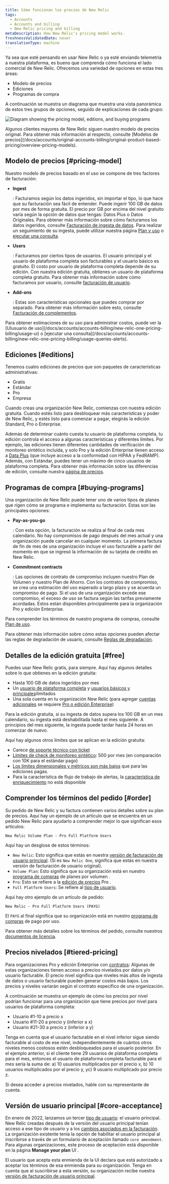 ```yaml
---
title: Cómo funcionan los precios de New Relic
tags:
  - Accounts
  - Accounts and billing
  - New Relic pricing and billing
metaDescription: How New Relic's pricing model works.
freshnessValidatedDate: never
translationType: machine
---
```



Ya sea que esté pensando en usar New Relic o ya esté enviando telemetría a nuestra plataforma, es bueno que comprenda cómo funciona el lado comercial de New Relic. Ofrecemos una variedad de opciones en estas tres áreas:

* Modelo de precios
* Ediciones
* Programas de compra

A continuación se muestra un diagrama que muestra una vista panorámica de estos tres grupos de opciones, seguido de explicaciones de cada grupo:

<img
  title="Diagram showing the pricing model, editions, and buying programs"
  alt="Diagram showing the pricing model, editions, and buying programs"
  src={accountsPricingDiagram}
/>

<Callout variant="tip">
  Algunos clientes mayores de New Relic siguen nuestro modelo de precios original. Para obtener más información al respecto, consulte [Modelos de precios](/docs/accounts/original-accounts-billing/original-product-based-pricing/overview-pricing-models).
</Callout>

## Modelo de precios [#pricing-model]

Nuestro modelo de precios basado en el uso se compone de tres factores de facturación:

* <DoNotTranslate>**Ingest**</DoNotTranslate>

  : Facturamos según los datos ingeridos, sin importar el tipo, lo que hace que su facturación sea fácil de entender. Puede ingerir 100 GB de datos por mes de forma gratuita. El precio por GB por encima del nivel gratuito varía según la opción de datos que tengas: Datos Plus o Datos Originales. Para obtener más información sobre cómo facturamos los datos ingeridos, consulte [Facturación de ingesta de datos](/docs/accounts/accounts-billing/new-relic-one-pricing-billing/data-ingest-billing/). Para realizar un seguimiento de su ingesta, puede utilizar nuestra página [Plan y uso](/docs/accounts/accounts-billing/new-relic-one-pricing-billing/usage-ui) o [ejecutar una consulta](/docs/accounts/accounts-billing/new-relic-one-pricing-billing/usage-queries-alerts/).

* <DoNotTranslate>**Users**</DoNotTranslate>

  : Facturamos por ciertos tipos de usuarios. El usuario principal y el usuario de plataforma completa son facturables y el usuario básico es gratuito. El costo por usuario de plataforma completa depende de su edición. Con nuestra edición gratuita, obtienes un usuario de plataforma completa gratuito. Para obtener más información sobre cómo facturamos por usuario, consulte [facturación de usuario](/docs/accounts/accounts-billing/new-relic-one-pricing-billing/user-count-billing/).

* <DoNotTranslate>**Add-ons**</DoNotTranslate>

  : Estas son características opcionales que puedes comprar por separado. Para obtener más información sobre esto, consulte [Facturación de complementos](/docs/accounts/accounts-billing/new-relic-one-pricing-billing/add-on-billing).

<Callout variant="tip">
  Para obtener estimaciones de su uso para administrar costos, puede ver la [UIusuario de uso](/docs/accounts/accounts-billing/new-relic-one-pricing-billing/usage-ui) o [ejecutar una consulta](/docs/accounts/accounts-billing/new-relic-one-pricing-billing/usage-queries-alerts).
</Callout>

## Ediciones [#editions]

Tenemos cuatro ediciones de precios que son paquetes de características administrativas:

* Gratis
* Estándar
* Pro
* Empresa

Cuando creas una organización New Relic, comienzas con nuestra edición gratuita. Cuando estés listo para desbloquear más características y poder de New Relic, y estés listo para comenzar a pagar, elegirás la edición Standard, Pro o Enterprise.

Además de determinar cuánto cuesta tu usuario de plataforma completa, tu edición controla el acceso a algunas características y diferentes límites. Por ejemplo, las ediciones tienen diferentes cantidades de verificación de monitoreo sintético incluida, y solo Pro y la edición Enterprise tienen acceso a [Data Plus](/docs/accounts/accounts-billing/new-relic-one-pricing-billing/data-ingest-billing/#data-plus) (que incluye acceso a la conformidad con HIPAA y FedRAMP). Además, con Estándar, puedes tener un máximo de cinco usuarios de plataforma completa. Para obtener más información sobre las diferencias de edición, consulte nuestra [página de precios](https://newrelic.com/pricing).

## Programas de compra [#buying-programs]

Una organización de New Relic puede tener uno de varios tipos de planes que rigen cómo se programa e implementa su facturación. Estas son las principales opciones:

* <DoNotTranslate>**Pay-as-you-go**</DoNotTranslate>

  : Con esta opción, la facturación se realiza al final de cada mes calendario. No hay compromisos de pago después del mes actual y una organización puede cancelar en cualquier momento. La primera factura de fin de mes de una organización incluye el uso facturable a partir del momento en que se ingresó la información de su tarjeta de crédito en New Relic.

* <DoNotTranslate>**Commitment contracts**</DoNotTranslate>

  : Las opciones de contrato de compromiso incluyen nuestro Plan de Volumen y nuestro Plan de Ahorro. Con los contratos de compromiso, se crea una estimación del uso esperado a largo plazo y se acuerda un compromiso de pago. Si el uso de una organización excede ese compromiso, el exceso de uso se factura según las tarifas previamente acordadas. Estos están disponibles principalmente para la organización Pro y edición Enterprise.

Para comprender los términos de nuestro programa de compras, consulte [Plan de uso](/docs/licenses/license-information/usage-plans/new-relic-usage-plan).

Para obtener más información sobre cómo estas opciones pueden afectar las reglas de degradación de usuario, consulte [Reglas de degradación](/docs/accounts/accounts-billing/new-relic-one-pricing-billing/user-count-billing#user-downgrade-rules).

## Detalles de la edición gratuita [#free]

Puedes usar New Relic gratis, para siempre. Aquí hay algunos detalles sobre lo que obtienes en la edición gratuita:

* Hasta 100 GB de datos ingeridos por mes
* Un [usuario de plataforma completa](/docs/accounts/accounts-billing/new-relic-one-user-management/user-type) y [usuarios básicos y principales](/docs/accounts/accounts-billing/new-relic-one-user-management/user-type)ilimitados
* Una sola cuenta en tu organización New Relic (para agregar [cuentas adicionales](/docs/accounts/accounts-billing/account-structure/new-relic-account-structure) se requiere [Pro o edición Enterprise](#editions))

Para la edición gratuita, si su ingesta de datos supera los 100 GB en un mes calendario, su ingesta está deshabilitada hasta el mes siguiente. A principios del mes siguiente, la ingesta puede tardar hasta 24 horas en comenzar de nuevo.

Aquí hay algunos otros límites que se aplican en la edición gratuita:

* Carece [de soporte técnico con ticket](/docs/licenses/license-information/general-usage-licenses/global-technical-support-offerings)
* [Límites de check de monitoreo sintético](/docs/synthetics/synthetic-monitoring/using-monitors/monitor-limits): 500 por mes (en comparación con 10K para el estándar pago)
* [Los límites dimensionales y métricos son más bajos](/docs/data-apis/ingest-apis/metric-api/metric-api-limits-restricted-attributes/#additional-considerations) que para las ediciones pagas.
* Para la característica de flujo de trabajo de alertas, la [característica de enriquecimiento](/docs/alerts-applied-intelligence/applied-intelligence/incident-workflows/incident-workflows/#enrichments) no está disponible

## Comprender los términos del pedido [#order]

Su pedido de New Relic y su factura contienen varios detalles sobre su plan de precios. Aquí hay un ejemplo de un artículo que se encuentra en un pedido New Relic para ayudarlo a comprender mejor lo que significan esos artículos:

```
New Relic Volume Plan - Pro Full Platform Users
```

Aquí hay un desglose de estos términos:

* `New Relic`: Esto significa que estás en nuestra [versión de facturación de usuario principal](/docs/accounts/accounts-billing/new-relic-one-pricing-billing/user-count-billing/#pricing-versions). (Si es `New Relic One`, significa que estás en nuestra versión de facturación de usuario original).
* `Volume Plan`: Esto significa que su organización está en nuestro [programa de compras](#usage-plans) de planes por volumen .
* `Pro`: Esto se refiere a la [edición de precios](#editions) Pro .
* `Full Platform Users`: Se refiere al [tipo de usuario](/docs/accounts/accounts-billing/new-relic-one-user-management/user-type).

Aquí hay otro ejemplo de un artículo de pedido:

```
New Relic - Pro Full Platform Users (PAYG)
```

El `PAYG` al final significa que su organización está en nuestro [programa de compras](#usage-plans) de pago por uso.

Para obtener más detalles sobre los términos del pedido, consulte nuestros [documentos de licencia](/docs/licenses/license-information/usage-plans/new-relic-one-usage-plan-descriptions).

## Precios nivelados [#tiered-pricing]

Para organizaciones Pro y edición Enterprise con [contratos](#editions): Algunas de estas organizaciones tienen acceso a precios nivelados por datos y/o usuario facturable. El precio nivel significa que niveles más altos de ingesta de datos o usuario facturable pueden generar costos más bajos. Los precios y niveles variarán según el contrato específico de una organización.

A continuación se muestra un ejemplo de cómo los precios por nivel podrían funcionar para una organización que tiene precios por nivel para usuarios de plataforma completa:

* Usuario #1-10 a precio x
* Usuario #11-20 a precio y (inferior a x)
* Usuario #21-30 a precio z (inferior a y)

Tenga en cuenta que el usuario facturable en el nivel inferior sigue siendo facturable al costo de ese nivel, independientemente de cuántos otros niveles menos costosos estén desbloqueados para el usuario posterior. En el ejemplo anterior, si el cliente tiene 29 usuarios de plataforma completa para el mes, entonces el usuario de plataforma completa facturable para el mes sería la suma de: a) 10 usuarios multiplicados por el precio x, b) 10 usuarios multiplicados por el precio y, yc) 9 usuario multiplicado por precio z.

Si desea acceder a precios nivelados, hable con su representante de cuenta.

## Versión de usuario principal [#core-acceptance]

En enero de 2022, lanzamos un tercer [tipo de usuario](/docs/accounts/accounts-billing/new-relic-one-user-management/user-type): el usuario principal. New Relic creadas después de la versión del usuario principal tenían acceso a ese tipo de usuario y a los [cambios asociados en la facturación](/docs/accounts/accounts-billing/new-relic-one-pricing-billing/user-count-billing/#pricing-versions). La organización existente tenía la opción de habilitar el usuario principal al inscribirse a través de un formulario de aceptación llamado `core amendment`. Para algunas organizaciones, este proceso de aceptación está disponible en la página <DoNotTranslate>**Manage your plan**</DoNotTranslate> UI .

El usuario que acepta esta enmienda de la UI declara que está autorizado a aceptar los términos de esa enmienda para su organización. Tenga en cuenta que al suscribirse a esta versión, su organización recibe nuestra [versión de facturación de usuario principal](/docs/accounts/accounts-billing/new-relic-one-pricing-billing/user-count-billing/#pricing-versions).